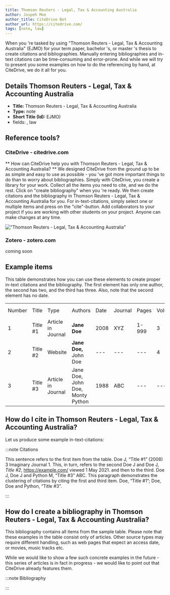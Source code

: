 ```yaml
---
title: Thomson Reuters - Legal, Tax & Accounting Australia
author: Jospeh Moe
author_title: CiteDrive Bot
author_url: https://citedrive.com/
tags: [note, law]
---
```


When you 're tasked by using "Thomson Reuters - Legal, Tax & Accounting Australia" (EJMO) for your term paper, bachelor 's, or master 's thesis to create citations and bibliographies.
Manually entering bibliographies and in-text citations can be time-consuming and error-prone. And while we will try to present you some examples on how to do the referencing by hand, at CiteDrive, we do it all for you.

## Details  Thomson Reuters - Legal, Tax & Accounting Australia
* **Title:** Thomson Reuters - Legal, Tax & Accounting Australia
* **Type:** note
* **Short Title (Id):** EJMO)
* fields: , law

## Reference tools?
### CiteDrive - citedrive.com
** How can CiteDrive help you with Thomson Reuters - Legal, Tax & Accounting Australia? **
We designed CiteDrive from the ground up to be as simple and easy to use as possible - you 've got more important things to do than to worry about bibliographies. Simply with CiteDrive, you create a library for your work. Collect all the items you need to cite, and we do the rest. Click on "create bibliography" when you 're ready. We then create citations and the bibliography in Thomson Reuters - Legal, Tax & Accounting Australia for you. For in-text-citations, simply select one or multiple items and press on the "cite"-button. Add collaborators to your project if you are working with other students on your project. Anyone can make changes at any time.


!["Thomson Reuters - Legal, Tax & Accounting Australia"](images/thomson-reuters--legal-tax-and-accounting-australia.svg "Choose Thomson Reuters - Legal, Tax & Accounting Australia in the CiteDrive App")

### Zotero - zotero.com

coming soon

## Example items

This table demonstrates how you can use these elements to create proper in-text citations and the bibliography. The first element has only one author, the second has two, and the third has three. Also, note that the second element has no date.


<table>
  <tr>
   <td>Number
   </td>
   <td>Title
   </td>
   <td>Type
   </td>
   <td>Authors
   </td>
   <td>Date
   </td>
   <td>Journal
   </td>
   <td>Pages
   </td>
   <td>Volume
   </td>
   <td>Issue
   </td>
   <td>Access Date
   </td>
  </tr>
  <tr>
   <td>1
   </td>
   <td>Title #1
   </td>
   <td>Article in Journal
   </td>
   <td><strong>Jane Doe</strong>
   </td>
   <td>2008
   </td>
   <td>XYZ
   </td>
   <td>1-999
   </td>
   <td>3
   </td>
   <td>2
   </td>
   <td>--
   </td>
  </tr>
  <tr>
   <td>
2
   </td>
   <td>Title #2
   </td>
   <td>Website
   </td>
   <td><strong>Jane Doe, </strong>John Doe
   </td>
   <td>---
   </td>
   <td>---
   </td>
   <td>---
   </td>
   <td>4
   </td>
   <td>---
   </td>
   <td>2020-05-01
   </td>
  </tr>
  <tr>
   <td>3
   </td>
   <td>Title #3
   </td>
   <td>Article in Journal
   </td>
   <td>Jane Doe, John Doe, Monty Python
   </td>
   <td>1988
   </td>
   <td>ABC
   </td>
   <td>---
   </td>
   <td>---
   </td>
   <td>16
   </td>
   <td>---
   </td>
  </tr>
</table>



## How do I cite in  Thomson Reuters - Legal, Tax & Accounting Australia?

Let us produce some example in-text-citations:

:::note Citations


This sentence refers to the first item from the table. Doe J, “Title #1” (2008) 3 Imaginary Journal 1. This, in turn, refers to the second Doe J and Doe J, <i>Title #2</i>, https://example.com/ viewed 1 May 2021.
and then to the third.  Doe J, Doe J and Python M, “Title #3” ABC.
This paragraph demonstrates the clustering of citations by citing the first and third item. Doe, “Title #1”; Doe, Doe and Python, “Title #3”.

:::

## How do I create a bibliography in Thomson Reuters - Legal, Tax & Accounting Australia?

This bibliography contains all items from the sample table. Please note that these examples in the table consist only of articles. Other source types may require different handling, such as web pages that expect an access date, or movies, music tracks etc.

While we would like to show a few such concrete examples in the future - this series of articles is in fact in progress - we would like to point out that CiteDrive already features them.

:::note Bibliography



:::


        